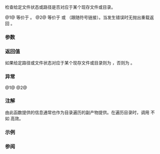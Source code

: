 {{cpp/experimental/fs/title|exists}}
{{cpp/experimental/fs/navbar}}
{{dcl begin}}
{{dcl header|experimental/filesystem}}
{{dcl|num=1|since=fs_ts|1=
bool exists( file_status s )
}}
{{dcl|num=2|since=fs_ts|1=
bool exists( const path&amp; p );
bool exists( const path&amp; p, error_code&amp; ec )
}}
{{dcl end}}

检查给定文件状态或路径是否对应于某个现存文件或目录。

@1@ 等价于 {{c|1=status_known(s) &amp;&amp; s.type() != file_type::not_found}}。
@2@ 等价于 {{c|exists(status(p))}} 或 {{c|exists(status(p, ec))}}（跟随符号链接）。当发生错误时无抛出重载返回 {{c|false}}。

===参数===
{{par begin}}
{{par|s|要检查的文件状态}}
{{par|p|要检查的路径}}
{{par|ec|用于不抛出重载中报告错误的输出形参}}
{{par end}}

===返回值===
如果给定路径或文件状态对应于某个现存文件或目录则为 {{c|true}}，否则为 {{c|false}}。

===异常===
@1@ {{unreviewed noexcept}}
@2@ {{cpp/experimental/fs/error_handling|p}}

===注解===
由此函数提供的信息通常也作为目录遍历的副产物提供。在遍历目录时，调用 {{tt|exists(*iterator)}} 不如 {{tt|exists(iterator-&gt;status())}} 高效。

===示例===
{{example
|code=
#include &lt;cstdint&gt;
#include &lt;experimental/filesystem&gt;
#include &lt;fstream&gt;
#include &lt;iostream&gt;
namespace fs = std::experimental::filesystem;

void demo_exists(const fs::path&amp; p, fs::file_status s = fs::file_status{})
{
    std::cout &lt;&lt; p;
    if (fs::status_known(s) ? fs::exists(s) : fs::exists(p))
        std::cout &lt;&lt; " 存在\n";
    else
        std::cout &lt;&lt; " 不存在\n";
}

int main()
{
    fs::create_directory("sandbox");
    std::ofstream("sandbox/file"); // 创建常规文件
    fs::create_symlink("non-existing", "sandbox/symlink");

    demo_exists("sandbox");
    for (auto it = fs::directory_iterator("sandbox"); it != fs::directory_iterator(); ++it)
        demo_exists(*it, it-&gt;status()); // 使用目录项中缓存的状态
    fs::remove_all("sandbox");
}
|output=
"sandbox" 存在
"sandbox/file" 存在
"sandbox/symlink" 不存在
}}

===参阅===
{{dsc begin}}
{{dsc inc|cpp/experimental/fs/dsc status}}
{{dsc inc|cpp/experimental/fs/dsc file_status}}
{{dsc inc|cpp/experimental/fs/directory_entry/dsc status}}
{{dsc end}}